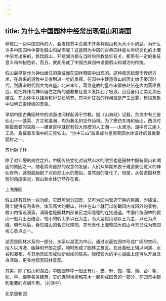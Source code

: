 ```yaml
---
---
---
```

title: 为什么中国园林中经常出现假山和湖面
---




参观过一些中国园林的人，会发现其中总离不开各种假山和大大小小的湖。为什么许多中国园林中要有假山和湖面呢？这是因为中国的古典园林是从传统文化的土壤中孕育出来的，修筑假山、开挖湖泊都与当时的宗教信仰有关，都带有一定的象征意义和神秘色彩，而且，就此形成了中国古典园林设置假山和湖泊的传统。

假山最早是作为神仙居住的象征而在园林苑囿中出现的。这种观念起源于传统方术，在后来的道教中又得到进一步的发挥。在园林中建造假山的历史始于秦汉时代，到唐宋时代则大为兴盛。北宋末年，笃信道教的皇帝宋徽宗赵佶在大内营建艮岳，就把其作为神仙居住之所的道教象征意义发挥到了极致。艮岳全用江南太湖石建成，在山体中以雄黄和炉甘石填充，其中炉甘石的作用就是产生云雾，模拟想象中仙境云雾缭绕的景象。

早期中国古典园林中的湖面也同样起源于宗教。据《山海经》记载，东海中有三座仙山——蓬莱、方丈和瀛洲，均为著名的世外仙境。为了模仿东海和仙山，西汉时期最重要的宫殿——建章宫中就挖有较大规模的人工湖——太液池，湖中有三座人工岛，象征着东海中的三座仙山。“池中三山”后来成为皇家苑囿水体设计的最重要题材之一。

苏州狮子林



除了对仙境的向往之外，中国传统文化对自然山水的欣赏也是园林中拥有假山和湖面的原因之一。随着崇尚自然的观念的发展，人们从早期热衷于建造象征意义的神仙居所，逐渐脱胎到了对自然山水的模拟。虽然目的变化了，但是，从营造园林景观的角度来说，假山和水体仍然存在着。

上海豫园



假山还有其他一些功能，它既可划分园景，又可为园内营造宁静的氛围，为降温、隔尘提供有利条件。体形高大的假山，往往在山上就可以俯瞰园内或园外的景物。假山内常设洞窟，洞窟也是园林内部景区之间隐秘的连接通道。中国传统园林的假山一般为土石结合，较小的假山多以石为主，而大型假山则以土为主，以石为点缀。明代以后，叠石掇山的名匠张南阳，其代表作上海豫园大假山今天已成为豫园核心景点之一。

湖面是园林水系的一部分，水系以湖面为中心，通过水面在园中形成广阔的空间，给人以清澈、幽静和开朗之感，同时形成了园林主景区。在此基础上辅以涧溪、水谷和瀑布，与其他景区形成似断似续的联系。规模较大的中心湖面上还可以开展泛舟活动，更多地观赏园林景观。

其实，除了假山和湖泊，中国园林中一般还有厅、堂、轩、馆、楼、阁、台、榭、舫、亭、廊等各类建筑，它们连同桥梁和花木一起构成园景的一部分，在园景中起到重要的点缀作用。（刘涤宇）

北京颐和园